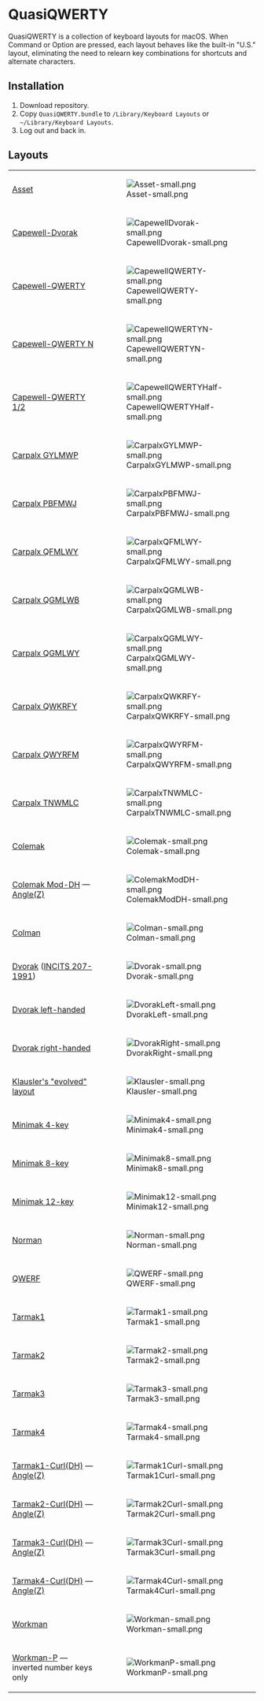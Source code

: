 = QuasiQWERTY =

QuasiQWERTY is a collection of keyboard layouts for macOS.  When Command
or Option are pressed, each layout behaves like the built-in "U.S."
layout, eliminating the need to relearn key combinations for shortcuts
and alternate characters.

== Installation ==

# Download repository.
# Copy <code>QuasiQWERTY.bundle</code> to <code>/Library/Keyboard Layouts</code> or <code>~/Library/Keyboard Layouts</code>.
# Log out and back in.

== Layouts ==

{|
| [http://millikeys.sourceforge.net/asset Asset]
| [[File:Asset-small.png]]
|-
| [http://www.michaelcapewell.com/projects/keyboard/index.htm#The_Capewell-Dvorak_Layout Capewell-Dvorak]
| [[File:CapewellDvorak-small.png]]
|-
| [http://www.michaelcapewell.com/projects/keyboard/layout_capewell.htm#CapewellQWERTY Capewell-QWERTY]
| [[File:CapewellQWERTY-small.png]]
|-
| [http://www.michaelcapewell.com/projects/keyboard/layout_capewell.htm#CapewellQWERTY Capewell-QWERTY N]
| [[File:CapewellQWERTYN-small.png]]
|-
| [http://www.michaelcapewell.com/projects/keyboard/layout_capewell.htm#CapewellQWERTY Capewell-QWERTY 1/2]
| [[File:CapewellQWERTYHalf-small.png]]
|-
| [http://mkweb.bcgsc.ca/carpalx/?improving_colemak Carpalx GYLMWP]
| [[File:CarpalxGYLMWP-small.png]]
|-
| [http://mkweb.bcgsc.ca/carpalx/?improving_colemak Carpalx PBFMWJ]
| [[File:CarpalxPBFMWJ-small.png]]
|-
| [http://mkweb.bcgsc.ca/carpalx/?full_optimization Carpalx QFMLWY]
| [[File:CarpalxQFMLWY-small.png]]
|-
| [http://mkweb.bcgsc.ca/carpalx/?full_optimization Carpalx QGMLWB]
| [[File:CarpalxQGMLWB-small.png]]
|-
| [http://mkweb.bcgsc.ca/carpalx/?full_optimization Carpalx QGMLWY]
| [[File:CarpalxQGMLWY-small.png]]
|-
| [http://mkweb.bcgsc.ca/carpalx/?partial_optimization Carpalx QWKRFY]
| [[File:CarpalxQWKRFY-small.png]]
|-
| [http://mkweb.bcgsc.ca/carpalx/?partial_optimization Carpalx QWYRFM]
| [[File:CarpalxQWYRFM-small.png]]
|-
| [http://mkweb.bcgsc.ca/carpalx/?worst_layout Carpalx TNWMLC]
| [[File:CarpalxTNWMLC-small.png]]
|-
| [https://colemak.com Colemak]
| [[File:Colemak-small.png]]
|-
| [https://colemakmods.github.io/mod-dh Colemak Mod-DH] — [https://forum.colemak.com/topic/2315-dreymars-big-bag-of-keyboard-tricks-main-topic/#p20411 Angle(Z)]
| [[File:ColemakModDH-small.png]]
|-
| [https://colmanlayout.wordpress.com Colman]
| [[File:Colman-small.png]]
|-
| [https://en.wikipedia.org/wiki/Dvorak_Simplified_Keyboard Dvorak] ([https://webstore.ansi.org/RecordDetail.aspx?sku=INCITS+207-1991%5bS2012%5d INCITS 207-1991])
| [[File:Dvorak-small.png]]
|-
| [https://en.wikipedia.org/wiki/Dvorak_Simplified_Keyboard#One-handed_versions Dvorak left-handed]
| [[File:DvorakLeft-small.png]]
|-
| [https://en.wikipedia.org/wiki/Dvorak_Simplified_Keyboard#One-handed_versions Dvorak right-handed]
| [[File:DvorakRight-small.png]]
|-
| [https://web.archive.org/web/20060721141015/http://www.visi.com/~pmk/evolved.html Klausler's "evolved" layout]
| [[File:Klausler-small.png]]
|-
| [http://www.minimak.org Minimak 4-key]
| [[File:Minimak4-small.png]]
|-
| [http://www.minimak.org Minimak 8-key]
| [[File:Minimak8-small.png]]
|-
| [http://www.minimak.org Minimak 12-key]
| [[File:Minimak12-small.png]]
|-
| [https://normanlayout.info Norman]
| [[File:Norman-small.png]]
|-
| [http://www.michaelcapewell.com/projects/keyboard/index.htm#The_QWERF_Layout QWERF]
| [[File:QWERF-small.png]]
|-
| [https://forum.colemak.com/topic/1858-learn-colemak-in-steps-with-the-tarmak-layouts/#p14776 Tarmak1]
| [[File:Tarmak1-small.png]]
|-
| [https://forum.colemak.com/topic/1858-learn-colemak-in-steps-with-the-tarmak-layouts/#p14776 Tarmak2]
| [[File:Tarmak2-small.png]]
|-
| [https://forum.colemak.com/topic/1858-learn-colemak-in-steps-with-the-tarmak-layouts/#p14776 Tarmak3]
| [[File:Tarmak3-small.png]]
|-
| [https://forum.colemak.com/topic/1858-learn-colemak-in-steps-with-the-tarmak-layouts/#p14776 Tarmak4]
| [[File:Tarmak4-small.png]]
|-
| [https://forum.colemak.com/topic/1858-learn-colemak-in-steps-with-the-tarmak-layouts/#p14801 Tarmak1-Curl(DH)] — [https://forum.colemak.com/topic/2315-dreymars-big-bag-of-keyboard-tricks-main-topic/#p20411 Angle(Z)]
| [[File:Tarmak1Curl-small.png]]
|-
| [https://forum.colemak.com/topic/1858-learn-colemak-in-steps-with-the-tarmak-layouts/#p14801 Tarmak2-Curl(DH)] — [https://forum.colemak.com/topic/2315-dreymars-big-bag-of-keyboard-tricks-main-topic/#p20411 Angle(Z)]
| [[File:Tarmak2Curl-small.png]]
|-
| [https://forum.colemak.com/topic/1858-learn-colemak-in-steps-with-the-tarmak-layouts/#p14801 Tarmak3-Curl(DH)] — [https://forum.colemak.com/topic/2315-dreymars-big-bag-of-keyboard-tricks-main-topic/#p20411 Angle(Z)]
| [[File:Tarmak3Curl-small.png]]
|-
| [https://forum.colemak.com/topic/1858-learn-colemak-in-steps-with-the-tarmak-layouts/#p14801 Tarmak4-Curl(DH)] — [https://forum.colemak.com/topic/2315-dreymars-big-bag-of-keyboard-tricks-main-topic/#p20411 Angle(Z)]
| [[File:Tarmak4Curl-small.png]]
|-
| [https://github.com/ojbucao/workman Workman]
| [[File:Workman-small.png]]
|-
| [https://github.com/ojbucao/workman Workman-P] — inverted number
keys only
| [[File:WorkmanP-small.png]]
|}

<!-- vim: set wrap: -->
